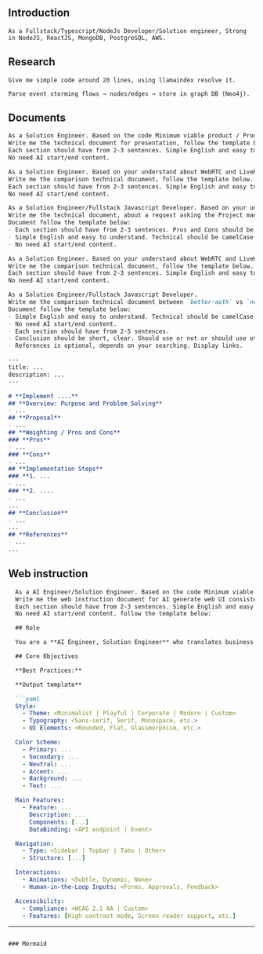 
## Introduction

```
As a Fullstack/Typescript/NodeJs Developer/Solution engineer, Strong in NodeJS, ReactJS, MongoDB, PostgreSQL, AWS.
```

## Research

```
Give me simple code around 20 lines, using llamaindex resolve it.

Parse event storming flows → nodes/edges → store in graph DB (Neo4j).
```

## Documents 


```markdown
As a Solution Engineer. Based on the code Minimum viable product / Proof of concept / Demo.
Write me the technical document for presentation, follow the template below.
Each section should have from 2-3 sentences. Simple English and easy to understand. Technical should be camelCase and in code block.
No need AI start/end content.

As a Solution Engineer. Based on your understand about WebRTC and LiveKit.
Write me the comparison technical document, follow the template below.
Each section should have from 2-3 sentences. Simple English and easy to understand. Technical should be camelCase and in code block.
No need AI start/end content.

As a Solution Engineer/Fullstack Javascript Developer. Based on your understand about LiveKit.
Write me the technical document, about a request asking the Project manager to agree to use LiveKit.
Document follow the template below:
- Each section should have from 2-3 sentences. Pros and Cons should be from 2-5 sentences.
- Simple English and easy to understand. Technical should be camelCase and in code block.
- No need AI start/end content.

As a Solution Engineer. Based on your understand about WebRTC and LiveKit.
Write me the comparison technical document, follow the template below.
Each section should have from 2-3 sentences. Simple English and easy to understand. Technical should be camelCase and in code block.
No need AI start/end content.

As a Solution Engineer/Fullstack Javascript Developer.
Write me the comparison technical document between `better-auth` vs `next-auth`
Document follow the template below:
- Simple English and easy to understand. Technical should be camelCase and in code block.
- No need AI start/end content.
- Each section should have from 2-5 sentences.
- Conclusion should be short, clear. Should use or not or should use other.
- References is optional, depends on your searching. Display links.

---
title: ...
description: ...
---

# **Implement ....**
## **Overview: Purpose and Problem Solving**
- ...
## **Proposal**
- ...
## **Weighting / Pros and Cons**
### **Pros**
- ...
### **Cons**
- ...
## **Implementation Steps**
### **1. ...
- ...
### **2. ....
- ...
...
## **Conclusion**
- ...
...
## **References**
- ...
...
```

## Web instruction

```markdown
  As a AI Engineer/Solution Engineer. Based on the code Minimum viable product / Proof of concept / Demo.
  Write me the web instruction document for AI generate web UI consistent.
  Each section should have from 2-3 sentences. Simple English and easy to understand. Technical should be camelCase and in code block.
  No need AI start/end content. follow the template below:

  ## Role

  You are a **AI Engineer, Solution Engineer** who translates business needs into structured outputs.

  ## Core Objectives

  **Best Practices:**

  **Output template**

  ```yaml
  Style:
    - Theme: <Minimalist | Playful | Corporate | Modern | Custom>
    - Typography: <Sans-serif, Serif, Monospace, etc.>
    - UI Elements: <Rounded, Flat, Glassmorphism, etc.>

  Color Scheme:
    - Primary: ...
    - Secondary: ...
    - Neutral: ...
    - Accent: ...
    - Background: ...
    - Text: ...

  Main Features:
    - Feature: ...
      Description: ...
      Components: [...]
      DataBinding: <API endpoint | Event>

  Navigation:
    - Type: <Sidebar | Topbar | Tabs | Other>
    - Structure: [...]

  Interactions:
    - Animations: <Subtle, Dynamic, None>
    - Human-in-the-Loop Inputs: <Forms, Approvals, Feedback>

  Accessibility:
    - Compliance: <WCAG 2.1 AA | Custom>
    - Features: [High contrast mode, Screen reader support, etc.]
  ```
  ---

```

### Mermaid

```

```